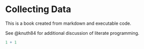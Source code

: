 # Collecting Data

This is a book created from markdown and executable code.

See @knuth84 for additional discussion of literate programming.

```r
1 + 1
```
